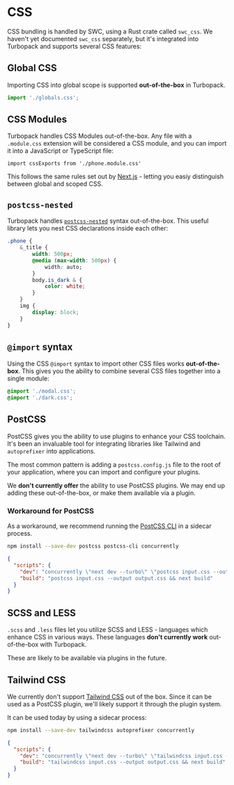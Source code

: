 # CSS

CSS bundling is handled by SWC, using a Rust crate called `swc_css`. We haven't yet documented `swc_css` separately, but it's integrated into Turbopack and supports several CSS features:

## Global CSS

Importing CSS into global scope is supported **out-of-the-box** in Turbopack.

```ts
import './globals.css';
```

## CSS Modules

Turbopack handles CSS Modules out-of-the-box. Any file with a `.module.css` extension will be considered a CSS module, and you can import it into a JavaScript or TypeScript file:

```tsx Component.tsx
import cssExports from './phone.module.css'
```

This follows the same rules set out by [Next.js](https://nextjs.org/docs/basic-features/built-in-css-support#adding-component-level-css) - letting you easiy distinguish between global and scoped CSS.

## `postcss-nested`

Turbopack handles [`postcss-nested`](https://www.npmjs.com/package/postcss-nested) syntax out-of-the-box. This useful library lets you nest CSS declarations inside each other:

```css phone.css
.phone {
    &_title {
        width: 500px;
        @media (max-width: 500px) {
            width: auto;
        }
        body.is_dark & {
            color: white;
        }
    }
    img {
        display: block;
    }
}
```

## `@import` syntax

Using the CSS `@import` syntax to import other CSS files works **out-of-the-box**. This gives you the ability to combine several CSS files together into a single module:

```css filename="globals.css"
@import './modal.css';
@import './dark.css';
```

## PostCSS

PostCSS gives you the ability to use plugins to enhance your CSS toolchain. It's been an invaluable tool for integrating libraries like Tailwind and `autoprefixer` into applications.

The most common pattern is adding a `postcss.config.js` file to the root of your application, where you can import and configure your plugins.

We **don't currently offer** the ability to use PostCSS plugins. We may end up adding these out-of-the-box, or make them available via a plugin.

### Workaround for PostCSS

As a workaround, we recommend running the [PostCSS CLI](https://www.npmjs.com/package/postcss-cli) in a sidecar process.

```sh
npm install --save-dev postcss postcss-cli concurrently
```

```json filename="package.json"
{
  "scripts": {
    "dev": "concurrently \"next dev --turbo\" \"postcss input.css --output output.css --watch\"",
    "build": "postcss input.css --output output.css && next build"
  }
}
```

## SCSS and LESS

`.scss` and `.less` files let you utilize SCSS and LESS - languages which enhance CSS in various ways. These languages **don't currently work** out-of-the-box with Turbopack.

These are likely to be available via plugins in the future.

## Tailwind CSS

We currently don't support [Tailwind CSS](https://tailwindcss.com) out of the box. Since it can be used as a PostCSS plugin, we'll likely support it through the plugin system.

It can be used today by using a sidecar process:

```sh
npm install --save-dev tailwindcss autoprefixer concurrently
```

```json filename="package.json"
{
  "scripts": {
    "dev": "concurrently \"next dev --turbo\" \"tailwindcss input.css --output output.css --watch\"",
    "build": "tailwindcss input.css --output output.css && next build"
  }
}
```
